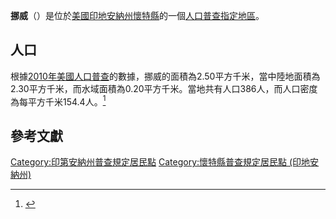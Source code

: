 {{noteTA
|G1=USState
|G2=地名
|G3=Unit
}}
{{Infobox settlement
|official_name            = 挪威
|native_name = Norway
|settlement_type          = [[人口普查指定地區|人口普查指定地區]]
|image_skyline            = White County Indiana Incorporated and Unincorporated areas Norway Highlighted 1855350.svg
|imagesize                = 250px
|image_map                = 
|mapsize                  = 
|pushpin_map              = USA Indiana 
|pushpin_label            = 挪威
|pushpin_label_position   = top
|pushpin_map_caption      = 挪威在印地安納州的位置
|subdivision_type         = [[世界政區索引|國家]]
|subdivision_type1        = [[美国州份|州份]]
|subdivision_type2        = [[印地安納州行政区划|縣]]
|subdivision_name         = [[美国|美国]]
|subdivision_name1        = [[印地安納州|印地安納州]]
|subdivision_name2        = [[懷特縣_(印地安納州)|懷特縣]]
|elevation_ft             = 633
|elevation_m              = 193
|timezone                 = [[北美东部时区|北美东部时区]]
|area_total_km2           = 2.50
|area_land_km2            = 2.30
|area_water_km2           = 0.20
|area_total_sq_mi         = 
|area_land_sq_mi          = 
|area_water_sq_mi         = 
|population_as_of         = [[2010年美國人口普查|2010]]
|population_footnotes     = 
|population_total         = 386
|population_density_km2   = auto
|population_density_sq_mi = auto
|utc_offset               = -5
|coordinates              = {{coord|40|46|55|N|86|46|04|W|display=inline,title}}
| coor_pinpoint           = 
| coordinates_footnotes   = 
|timezone_DST             = EDT
|utc_offset_DST           = -4
|postal_code_type         = [[美國郵區編號|郵區編號]]
|postal_code              = 47960
|area_code                = {{link-en|电话区号574|Area code 574|574}}
|blank_name = [[地名信息系统|GNIS ID]]
|blank_info = 440358<ref name="GNIS">{{cite gnis|440358|Norway}}</ref>
}}
'''挪威'''（{{lang-en|Norway}}）是位於[[美國|美國]][[印地安納州|印地安納州]][[懷特縣_(印地安納州)|懷特縣]]的一個[[人口普查指定地區|人口普查指定地區]]。

== 人口 ==
根據[[2010年美國人口普查|2010年美國人口普查]]的數據，挪威的面積為2.50平方千米，當中陸地面積為2.30平方千米，而水域面積為0.20平方千米。當地共有人口386人，而人口密度為每平方千米154.4人。<ref name="GR8">{{cite web|url=http://factfinder2.census.gov|publisher=[[美国人口调查局|美国人口调查局]]|accessdate=2011-05-14|title=American FactFinder|archive-date=2013-09-11|archive-url=https://web.archive.org/web/20130911234518/http://factfinder2.census.gov/|dead-url=no}}</ref>

== 參考文獻 ==
{{reflist}}

{{懷特縣 (印地安納州)}}

{{DEFAULTSORT:Norway, Indiana}}
[[Category:印第安納州普查規定居民點|Category:印第安納州普查規定居民點]]
[[Category:懷特縣普查規定居民點_(印地安納州)|Category:懷特縣普查規定居民點 (印地安納州)]]

{{Indiana-geo-stub}}
